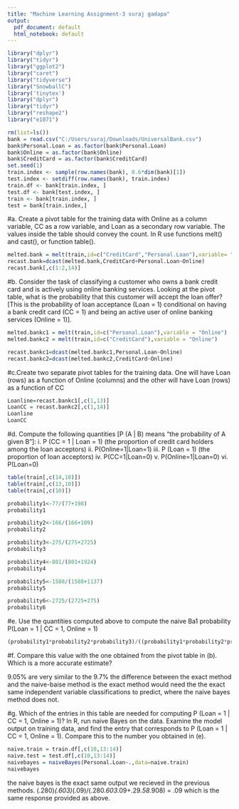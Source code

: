 ---
title: "Machine Learning Assignment-3 suraj gadapa"
output:
  pdf_document: default
  html_notebook: default
---

```{r message=FALSE, warning=FALSE}
library("dplyr")
library("tidyr")
library("ggplot2")
library("caret")
library("tidyverse")
library("SnowballC")
library('tinytex')
library("dplyr")
library("tidyr")
library("reshape2")
library("e1071")
```


```{r}
rm(list=ls())
bank = read.csv("C:/Users/suraj/Downloads/UniversalBank.csv")
bank$Personal.Loan = as.factor(bank$Personal.Loan)
bank$Online = as.factor(bank$Online)
bank$CreditCard = as.factor(bank$CreditCard)
set.seed(1)
train.index <- sample(row.names(bank), 0.6*dim(bank)[1])  
test.index <- setdiff(row.names(bank), train.index) 
train.df <- bank[train.index, ]
test.df <- bank[test.index, ]
train <- bank[train.index, ]
test = bank[train.index,]
```
#a. Create a pivot table for the training data with Online as a column variable, CC as a row variable, and Loan as a secondary row variable. The values inside the table should convey the count. In R use functions melt() and cast(), or function table().</i>

```{r message=FALSE, warning=FALSE}
melted.bank = melt(train,id=c("CreditCard","Personal.Loan"),variable= "Online")
recast.bank=dcast(melted.bank,CreditCard+Personal.Loan~Online)
recast.bank[,c(1:2,14)]
```
#b. Consider the task of classifying a customer who owns a bank credit card and is actively using online banking services. Looking at the pivot table, what is the probability that this customer will accept the loan offer? [This is the probability of loan acceptance (Loan = 1) conditional on having a bank credit card (CC = 1) and being an active user of online banking services (Online = 1)].

```{r message=FALSE}
melted.bankc1 = melt(train,id=c("Personal.Loan"),variable = "Online")
melted.bankc2 = melt(train,id=c("CreditCard"),variable = "Online")

recast.bankc1=dcast(melted.bankc1,Personal.Loan~Online)
recast.bankc2=dcast(melted.bankc2,CreditCard~Online)
```

#c.Create two separate pivot tables for the training data. One will have Loan (rows) as a function of Online (columns) and the other will have Loan (rows) as a function of CC

```{r}
Loanline=recast.bankc1[,c(1,13)]
LoanCC = recast.bankc2[,c(1,14)]
Loanline
LoanCC
```


#d. Compute the following quantities [P (A | B) means “the probability of A given B”]:
i. P (CC = 1 | Loan = 1) (the proportion of credit card holders among the loan
acceptors)
ii. P(Online=1|Loan=1)
iii. P (Loan = 1) (the proportion of loan acceptors)
iv. P(CC=1|Loan=0)
v. P(Online=1|Loan=0)
vi. P(Loan=0)
```{r}
table(train[,c(14,10)])
table(train[,c(13,10)])
table(train[,c(10)])

```
```{r}
probability1<-77/(77+198)
probability1
```
```{r}
probability2<-166/(166+109)
probability2
```

```{r}
probability3<-275/(275+2725)
probability3

```

```{r}
probability4<-801/(801+1924)
probability4
```

```{r}
probability5<-1588/(1588+1137)
probability5
```

```{r}
probability6<-2725/(2725+275)
probability6
```

#e. Use the quantities computed above to compute the naive Ba1 probability P(Loan = 1 | CC = 1, Online = 1)
```{r}
(probability1*probability2*probability3)/((probability1*probability2*probability3)+(probability4*probability5*probability6))

```

#f. Compare this value with the one obtained from the pivot table in (b). Which is a more accurate estimate?

9.05% are very similar to the 9.7% the difference between the exact method and the naive-baise method is the exact method would need the the exact same independent variable classifications to predict, where the naive bayes method does not.

#g. Which of the entries in this table are needed for computing P (Loan = 1 | CC = 1, Online = 1)? In R, run naive Bayes on the data. Examine the model output on training data, and find the entry that corresponds to P (Loan = 1 | CC = 1, Online = 1). Compare this to the number you obtained in (e).</i>
```{r}
naive.train = train.df[,c(10,13:14)]
naive.test = test.df[,c(10,13:14)]
naivebayes = naiveBayes(Personal.Loan~.,data=naive.train)
naivebayes

```

the naive bayes is the exact same output we recieved in the previous methods.
(.280)*(.603)*(.09)/(.280*.603*.09+.29*.58*.908) = .09 which is the same response provided as above.




